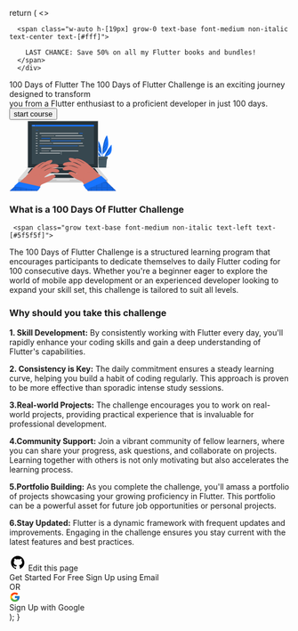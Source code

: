 
  return (
    <>
    <div class=" fixed top-[20] left-[0] w-[100%] h-[48px] flex flex-row justify-center items-center py-[20px px-[24px bg-[#1774ff] z-[1000]">
         
      <span class="w-auto h-[19px] grow-0 text-base font-medium non-italic text-center text-[#fff]">
        
        LAST CHANCE: Save 50% on all my Flutter books and bundles!
      </span>
      </div>
<div class=" w-[1156px] grow flex flex-row justify-start items-start gap-[20px] p-[0] mt-12">
    
<div class="w-[803px] grow-0 flex flex-col justify-start items-stretch gap-[20px] p-[0]">
    
<div class="self-stretch grow-0 flex flex-col justify-start mt-[20px] gap-[20px] py-[20px] px-[24px] bg-[#f5f7f8]">
    
  <div class="self-stretch grow flex flex-row justify-between items-center p-[24px] rounded-xl bg-[#ecf0f9]">
    
<div class="grow flex flex-col justify-start items-start gap-[12px] p-[0]">

<span class=" grow-0 font-[roboto] text-[28px] font-semibold non-italic text-center text-[#000]">
100 Days of Flutter
</span>
<span class="self-stretch grow-0 text-base font-medium non-italic text-left text-[#2d2d2d]">
The 100 Days of Flutter Challenge is an exciting journey designed to transform <br />
you from a Flutter enthusiast to a proficient developer in just 100 days.
</span>
<button style={{ 
    flexGrow: '0', 
    display: 'flex', 
    flexDirection: 'row', 
    justifyContent: 'center', 
    alignItems: 'center', 
    gap: '0px', 
    padding: '8px 24px', 
    borderRadius: '8px',
    boxShadow: '0 2px 4px 0 rgba(23, 116, 255, 0.24)', 
    backgroundImage: 'linear-gradient(to bottom, #1774ff 0%, rgba(23, 116, 255, 0.8))'
    }}>
<div class="grow-0 text-sm font-medium non-italic text-left text-[#fff]">
start course
</div>
</button>
</div>
<div class="grow-0">

<svg width="192" height="128" viewBox="0 0 192 128" fill="none" xmlns="http://www.w3.org/2000/svg">
<path d="M9.43262 85.9421C65.1095 85.7713 127.563 85.7713 183.251 85.9421C127.574 86.1101 65.1205 86.1101 9.43262 85.9421Z" fill="#263238"/>
<path d="M183.383 45.0549C176.948 53.7706 170.238 63.8829 168.605 74.805C168.585 74.9703 168.85 75.0254 168.88 74.8601C169.62 71.8801 170.571 68.9565 171.726 66.1114C175.957 64.9462 180.108 63.9903 182.331 59.7922C184.595 55.4757 184.309 49.8479 183.876 45.1458C183.862 44.9006 183.521 44.8868 183.383 45.0549Z" fill="#1774FF"/>
<path d="M171.813 66.0345C174.705 59.5473 178.424 53.0353 183.131 47.7023C183.162 47.6665 183.211 47.7161 183.184 47.7519C180.096 51.5506 177.749 55.6881 175.471 59.8972C177.6 57.7348 179.936 55.7982 181.955 53.5036C181.994 53.4595 182.057 53.5257 182.018 53.5697C180.016 55.9745 177.826 58.5859 175.217 60.3654C174.516 61.6509 173.808 62.9456 173.093 64.2495C173.27 64.1503 173.449 64.0649 173.631 63.974C173.661 63.9603 173.688 64.0071 173.658 64.0236C173.46 64.1228 173.261 64.2302 173.055 64.3156C172.716 64.9299 172.383 65.5442 172.033 66.1557C171.934 66.2907 171.744 66.1722 171.813 66.0345Z" fill="#263238"/>
<path d="M173.955 63.77C175.686 62.7996 177.337 61.6943 178.894 60.4644C178.936 60.4314 178.996 60.4892 178.955 60.525C177.444 61.8336 175.786 62.9632 174.016 63.8912C173.947 63.9325 173.875 63.8168 173.955 63.77Z" fill="#263238"/>
<path d="M167.868 73.1854C167.882 73.3176 168.105 73.3176 168.102 73.1854C168.138 69.5878 168.102 65.9737 168.16 62.3569C169.083 60.4975 171.06 59.4673 172.438 57.977C173.427 56.8851 174.289 55.6836 175.005 54.396C176.705 51.3659 177.627 47.9281 177.98 44.4792C178.36 40.6227 176.9 27.9293 175.278 28.3701C174.438 28.5987 171.713 34.8903 170.992 36.9701C169.82 40.4001 168.962 43.9295 168.43 47.5149C167.113 55.9689 167.223 64.6763 167.868 73.1854Z" fill="#1774FF"/>
<path d="M167.843 57.6631L167.86 57.6465C168.056 53.0931 169.083 48.4956 170.042 44.0799C171.077 39.3226 172.287 34.8408 174.725 30.5987C174.734 30.5829 174.75 30.5716 174.768 30.5671C174.786 30.5626 174.805 30.5653 174.821 30.5746C174.837 30.5838 174.849 30.599 174.854 30.6169C174.859 30.6348 174.857 30.6539 174.848 30.6703C173.214 33.9697 171.95 37.4396 171.077 41.0168C171.243 40.7606 171.441 40.5182 171.612 40.2758C171.678 40.1793 171.838 40.2758 171.772 40.3667C171.552 40.7506 171.295 41.1122 171.006 41.4465C170.997 41.4551 170.985 41.4609 170.973 41.463C170.13 44.8622 169.527 48.3496 169.009 51.8122C169.047 51.7681 169.083 51.7185 169.122 51.6772C169.128 51.6725 169.135 51.67 169.143 51.6699C169.151 51.6699 169.158 51.6724 169.165 51.6771C169.171 51.6818 169.175 51.6883 169.178 51.6958C169.18 51.7033 169.179 51.7113 169.177 51.7185C169.111 51.8342 169.039 51.9472 168.97 52.0629C168.695 53.8231 168.466 55.5806 168.224 57.3242C171.358 54.644 174.039 51.4844 175.548 47.5921C175.549 47.5891 175.552 47.5866 175.554 47.5849C175.557 47.5831 175.56 47.5822 175.563 47.5822C175.567 47.5822 175.57 47.5831 175.572 47.5849C175.575 47.5866 175.577 47.5891 175.578 47.5921C174.099 51.6276 171.766 55.2169 168.174 57.6686L167.976 59.0734C167.962 59.1699 167.808 59.1451 167.808 59.0514C167.808 58.6355 167.83 58.225 167.846 57.8036C167.836 57.795 167.828 57.7843 167.822 57.7723C167.816 57.7603 167.813 57.7472 167.813 57.7339C167.813 57.7206 167.815 57.7074 167.821 57.6952C167.826 57.683 167.834 57.672 167.843 57.6631Z" fill="#263238"/>
<path d="M169.335 51.0626C171.731 47.4815 173.968 44.0135 175.723 40.0605C175.742 40.0165 175.819 40.0605 175.8 40.0936C174.324 44.0217 172.255 48.0022 169.464 51.1562C169.385 51.2196 169.272 51.137 169.335 51.0626Z" fill="#263238"/>
<path d="M172.504 39.1765C173.495 37.4218 174.542 35.7112 175.479 33.9207C175.503 33.8711 175.572 33.9207 175.55 33.962C174.786 35.8321 173.815 37.6115 172.658 39.2674C172.592 39.3583 172.446 39.2784 172.504 39.1765Z" fill="#263238"/>
<path d="M172.116 39.9424C172.119 39.9437 172.121 39.9459 172.123 39.9487C172.125 39.9514 172.126 39.9547 172.126 39.958C172.126 39.9613 172.125 39.9645 172.123 39.9673C172.121 39.9701 172.119 39.9722 172.116 39.9736C172.113 39.9722 172.11 39.9701 172.108 39.9673C172.106 39.9645 172.105 39.9613 172.105 39.958C172.105 39.9547 172.106 39.9514 172.108 39.9487C172.11 39.9459 172.113 39.9437 172.116 39.9424Z" fill="#263238"/>
<path d="M165.432 62.7781C165.384 65.1633 165.102 67.538 164.592 69.8686C164.628 70.1247 164.664 70.3809 164.702 70.6454C165.436 68.0705 165.862 65.4175 165.97 62.7423C165.991 62.7051 166.003 62.6628 166.003 62.6197C166.003 62.5766 165.991 62.5343 165.97 62.4971C166.08 58.9084 165.823 55.3178 165.201 51.7816C164.085 45.1704 161.65 38.821 157.039 33.8626C157.001 33.8302 156.956 33.8069 156.907 33.7945C156.859 33.7821 156.808 33.7809 156.759 33.7909C156.71 33.801 156.664 33.8221 156.624 33.8527C156.584 33.8832 156.552 33.9224 156.529 33.9673C154.667 38.6998 155.317 44.3495 156.904 49.071C157.767 51.6236 158.999 54.0365 160.559 56.2331C162.13 58.4671 164.146 60.3485 165.432 62.7781Z" fill="#1774FF"/>
<path d="M157.572 36.0774C161.944 43.1734 164.985 51.5833 165.357 59.9657C165.357 60.1144 165.115 60.153 165.082 60.0015C164.98 59.2467 164.864 58.5002 164.743 57.7592C162.936 56.0265 161.079 54.1975 159.784 52.0351C159.76 51.9965 159.815 51.9524 159.845 51.9855C161.418 53.7843 162.875 55.6271 164.663 57.2193C164.353 55.3645 163.979 53.54 163.542 51.7458C163.423 51.6108 163.31 51.4704 163.195 51.3381C163.12 51.25 163.244 51.1205 163.324 51.2087L163.429 51.3244C162.813 48.8624 162.05 46.4395 161.145 44.0686C160.043 42.7409 158.787 41.5894 157.977 39.9945C157.973 39.9868 157.972 39.9777 157.974 39.9692C157.976 39.9607 157.982 39.9534 157.99 39.9491C157.997 39.9447 158.007 39.9435 158.015 39.9458C158.024 39.9482 158.031 39.9538 158.035 39.9615C158.664 40.8891 159.339 41.7845 160.057 42.6445C160.352 42.9833 160.674 43.3001 160.98 43.6279C159.971 41.0569 158.774 38.5636 157.399 36.1683C157.387 36.1453 157.384 36.1184 157.392 36.0936C157.4 36.0688 157.417 36.0481 157.44 36.0361C157.463 36.024 157.49 36.0216 157.515 36.0294C157.54 36.0371 157.56 36.0544 157.572 36.0774Z" fill="#263238"/>
<path d="M158.455 44.8428C159.868 46.7463 161.485 48.5588 162.791 50.5256C162.83 50.5807 162.747 50.6386 162.7 50.5945C161.011 49.0133 159.585 46.8509 158.359 44.9007C158.315 44.8235 158.414 44.7739 158.455 44.8428Z" fill="#263238"/>
<path d="M162.999 50.9527L163.061 51.0145C163.103 51.0566 163.036 51.1211 162.994 51.079L162.932 51.0173C162.881 50.9752 162.949 50.9022 162.999 50.9527Z" fill="#263238"/>
<path d="M150.723 49.7157C151.073 53.3656 152.993 57.7262 155.335 60.5387C156.365 61.7614 157.639 62.7558 159.075 63.4586C160.695 64.2602 162.381 65.183 164.07 65.8414C164.865 67.8683 165.457 69.9694 165.835 72.1137C165.89 71.9319 165.943 71.7418 165.998 71.5627C164.921 62.3237 158.943 54.4234 151.293 49.3521C151.234 49.3134 151.164 49.2927 151.093 49.2925C151.022 49.2923 150.952 49.3125 150.892 49.3508C150.832 49.3891 150.784 49.4439 150.754 49.5085C150.724 49.5732 150.713 49.6451 150.723 49.7157Z" fill="#1774FF"/>
<path d="M153.357 52.4481C153.302 52.3985 153.377 52.3021 153.434 52.3462C157.489 55.3488 161.147 59.7286 163.183 64.3592C163.238 64.4859 163.065 64.5961 162.993 64.4694C162.638 63.8468 162.274 63.2408 161.891 62.6458C160.145 62.318 158.492 61.0894 157.208 59.9215C157.172 59.8912 157.225 59.8388 157.258 59.8691C157.925 60.4771 158.665 60.999 159.462 61.4228C160.175 61.7836 160.941 62.0122 161.682 62.3015C161.034 61.274 160.36 60.2878 159.657 59.332C157.776 58.6929 155.988 57.5387 154.423 56.3845C154.374 56.3487 154.423 56.2661 154.473 56.2991C156.051 57.2538 157.678 58.1237 159.349 58.905C158.283 57.4984 157.134 56.158 155.905 54.8915C155.313 54.5775 154.71 54.2634 154.134 53.9274C154.087 53.8998 154.134 53.8199 154.173 53.8392C154.651 54.0057 155.107 54.2296 155.531 54.5058C154.839 53.8089 154.126 53.1203 153.357 52.4481Z" fill="#263238"/>
<path d="M153.528 55.638C153.632 55.6996 153.73 55.7696 153.823 55.8474C153.85 55.8722 153.823 55.908 153.784 55.897C153.678 55.8462 153.576 55.7882 153.478 55.7234C153.426 55.6876 153.476 55.605 153.528 55.638Z" fill="#263238"/>
<path d="M159.159 68.8354H175.753L174.12 85.939H160.793L159.159 68.8354Z" fill="#455A64"/>
<path d="M159.473 72.119L159.159 68.8354H175.753L175.552 70.9538L159.473 72.119Z" fill="#37474F"/>
<path d="M176.877 65.8911H158.038V70.0561H176.877V65.8911Z" fill="#455A64"/>
<path d="M160.179 1.5752H32.498V86.9829H160.179V1.5752Z" fill="#DBDBDB"/>
<path d="M159.251 2.6167H33.4268V85.9419H159.251V2.6167Z" fill="#263238"/>
<path d="M176.805 106.822H15.8682V112.739H176.805V106.822Z" fill="#C7C7C7"/>
<path d="M15.8682 106.822L32.498 86.9829H160.176L176.805 106.822H15.8682Z" fill="#DBDBDB"/>
<path d="M160.17 95.9768H32.9854L39.5056 86.9829H153.65L160.17 95.9768Z" fill="#263238"/>
<path d="M157.892 92.8336H35.2637L35.5281 92.4673H157.628L157.892 92.8336Z" fill="#37474F"/>
<path d="M155.51 89.5503H37.6475L37.9119 89.1812H155.246L155.51 89.5503Z" fill="#37474F"/>
<path d="M76.6484 104.59L80.7694 98.2603H112.098L116.508 104.59H76.6484Z" fill="#263238"/>
<path d="M108.142 109.199H85.0163L84.4434 106.822H108.717L108.142 109.199Z" fill="#DBDBDB"/>
<path d="M152.234 8.94678H40.4424V79.7301H152.234V8.94678Z" fill="#37474F"/>
<path d="M152.234 8.94678H40.4424V11.6711H152.234V8.94678Z" fill="#1774FF"/>
<path d="M43.0039 10.3071C43.0039 10.409 42.9737 10.5086 42.9171 10.5933C42.8605 10.678 42.78 10.744 42.6859 10.783C42.5918 10.822 42.4882 10.8322 42.3883 10.8123C42.2883 10.7925 42.1965 10.7434 42.1245 10.6714C42.0525 10.5993 42.0034 10.5075 41.9835 10.4076C41.9637 10.3077 41.9739 10.2041 42.0128 10.11C42.0518 10.0159 42.1179 9.93541 42.2026 9.87881C42.2873 9.82221 42.3869 9.792 42.4888 9.792C42.5565 9.79163 42.6236 9.80471 42.6863 9.83047C42.749 9.85622 42.8059 9.89415 42.8538 9.94206C42.9017 9.98997 42.9396 10.0469 42.9654 10.1096C42.9912 10.1722 43.0042 10.2394 43.0039 10.3071Z" fill="#C7C7C7"/>
<path d="M45.1006 10.3071C45.1006 10.409 45.0703 10.5086 45.0137 10.5933C44.9571 10.678 44.8767 10.744 44.7826 10.783C44.6884 10.822 44.5849 10.8322 44.4849 10.8123C44.385 10.7925 44.2932 10.7434 44.2212 10.6714C44.1491 10.5993 44.1001 10.5075 44.0802 10.4076C44.0603 10.3077 44.0705 10.2041 44.1095 10.11C44.1485 10.0159 44.2145 9.93541 44.2992 9.87881C44.384 9.82221 44.4836 9.792 44.5854 9.792C44.6532 9.79163 44.7203 9.80471 44.783 9.83047C44.8457 9.85622 44.9026 9.89415 44.9505 9.94206C44.9984 9.98997 45.0363 10.0469 45.0621 10.1096C45.0878 10.1722 45.1009 10.2394 45.1006 10.3071Z" fill="white"/>
<path d="M47.2129 10.3071C47.2129 10.409 47.1826 10.5086 47.126 10.5933C47.0694 10.678 46.989 10.744 46.8949 10.783C46.8007 10.822 46.6972 10.8322 46.5972 10.8123C46.4973 10.7925 46.4055 10.7434 46.3335 10.6714C46.2615 10.5993 46.2124 10.5075 46.1925 10.4076C46.1726 10.3077 46.1828 10.2041 46.2218 10.11C46.2608 10.0159 46.3268 9.93541 46.4116 9.87881C46.4963 9.82221 46.5959 9.792 46.6977 9.792C46.7655 9.79163 46.8326 9.80471 46.8953 9.83047C46.958 9.85622 47.0149 9.89415 47.0628 9.94206C47.1107 9.98997 47.1486 10.0469 47.1744 10.1096C47.2001 10.1722 47.2132 10.2394 47.2129 10.3071Z" fill="#455A64"/>
<path d="M50.7308 23.772H47.585V24.7278H50.7308V23.772Z" fill="#EBEBEB"/>
<path d="M124.162 23.772H54.4424V24.7278H124.162V23.772Z" fill="#EBEBEB"/>
<path d="M132.071 23.772H126.096V24.7278H132.071V23.772Z" fill="#1774FF"/>
<path d="M50.7308 28.2925H47.585V29.2483H50.7308V28.2925Z" fill="#EBEBEB"/>
<path d="M81.184 28.2925H57.5078V29.2483H81.184V28.2925Z" fill="#A6A6A6"/>
<path d="M134.235 46.3794H125.279V47.3353H134.235V46.3794Z" fill="#A6A6A6"/>
<path d="M77.058 41.8564H54.4424V42.8123H77.058V41.8564Z" fill="#A6A6A6"/>
<path d="M73.3746 32.8154H57.5078V33.7713H73.3746V32.8154Z" fill="#1774FF"/>
<path d="M134.111 32.8154H75.1338V33.7713H134.111V32.8154Z" fill="#A6A6A6"/>
<path d="M123.234 46.3794H54.4424V47.3353H123.234V46.3794Z" fill="#1774FF"/>
<path d="M131.404 28.2925H82.6719V29.2483H131.404V28.2925Z" fill="#EBEBEB"/>
<path d="M50.7308 32.8154H47.585V33.7713H50.7308V32.8154Z" fill="#EBEBEB"/>
<path d="M50.7308 37.3359H47.585V38.2918H50.7308V37.3359Z" fill="#A6A6A6"/>
<path d="M73.0307 37.3359H54.4424V38.2918H73.0307V37.3359Z" fill="#EBEBEB"/>
<path d="M76.0961 50.8999H57.5078V51.8558H76.0961V50.8999Z" fill="#EBEBEB"/>
<path d="M124.185 55.4229H74.3174V56.3787H124.185V55.4229Z" fill="#EBEBEB"/>
<path d="M71.4794 55.4229H57.5078V56.3787H71.4794V55.4229Z" fill="#A6A6A6"/>
<path d="M132.067 41.8564H78.335V42.8123H132.067V41.8564Z" fill="#EBEBEB"/>
<path d="M128.629 37.3359H74.9189V38.2918H128.629V37.3359Z" fill="#1774FF"/>
<path d="M50.7308 41.8564H47.585V42.8123H50.7308V41.8564Z" fill="#EBEBEB"/>
<path d="M50.7308 46.3794H47.585V47.3353H50.7308V46.3794Z" fill="#EBEBEB"/>
<path d="M50.7308 50.8999H47.585V51.8558H50.7308V50.8999Z" fill="#A6A6A6"/>
<path d="M50.7308 55.4229H47.585V56.3787H50.7308V55.4229Z" fill="#EBEBEB"/>
<path d="M50.7308 59.5273H47.585V60.4832H50.7308V59.5273Z" fill="#EBEBEB"/>
<path d="M91.3216 59.5273H54.4424V60.4832H91.3216V59.5273Z" fill="#EBEBEB"/>
<path d="M48.8312 19.2546C48.8558 19.2787 48.8727 19.3096 48.8797 19.3433C48.8866 19.377 48.8834 19.4121 48.8704 19.444C48.8574 19.4759 48.8352 19.5032 48.8067 19.5225C48.7781 19.5417 48.7444 19.552 48.71 19.5521C48.663 19.5523 48.6176 19.5345 48.5833 19.5025L47.8037 18.7147C47.8037 18.7147 47.8037 18.7147 47.7899 18.6981C47.7888 18.6908 47.7888 18.6834 47.7899 18.6761C47.7899 18.6761 47.7899 18.6761 47.7899 18.6596V18.6403C47.7899 18.6403 47.7899 18.6403 47.7899 18.6238V18.6045C47.7899 18.6045 47.7899 18.5907 47.7899 18.5824C47.7894 18.5742 47.7894 18.5659 47.7899 18.5576C47.7938 18.55 47.7994 18.5433 47.8064 18.5384L48.586 17.7505C48.6193 17.7185 48.6638 17.7007 48.71 17.7007C48.7562 17.7007 48.8006 17.7185 48.8339 17.7505C48.8504 17.7667 48.8635 17.786 48.8725 17.8073C48.8814 17.8285 48.886 17.8514 48.886 17.8745C48.886 17.8976 48.8814 17.9204 48.8725 17.9417C48.8635 17.963 48.8504 17.9823 48.8339 17.9985L48.1783 18.6596L48.8312 19.2546Z" fill="#1774FF"/>
<path d="M49.5365 19.3428L50.2141 17.7286C50.2219 17.71 50.2333 17.6932 50.2477 17.6791C50.2621 17.665 50.2792 17.6539 50.2979 17.6464C50.3166 17.639 50.3366 17.6354 50.3568 17.6358C50.3769 17.6362 50.3968 17.6406 50.4152 17.6487C50.4334 17.6563 50.4498 17.6673 50.4637 17.6812C50.4775 17.6952 50.4885 17.7117 50.4959 17.7299C50.5033 17.7481 50.5071 17.7675 50.5069 17.7872C50.5068 17.8068 50.5028 17.8262 50.4951 17.8443L49.8147 19.4613C49.8028 19.4886 49.7831 19.5117 49.7581 19.5279C49.7332 19.5441 49.704 19.5525 49.6742 19.5522C49.6561 19.5561 49.6373 19.5561 49.6191 19.5522C49.599 19.5451 49.5806 19.5338 49.5652 19.519C49.5498 19.5042 49.5378 19.4863 49.5299 19.4664C49.5221 19.4466 49.5186 19.4252 49.5197 19.4039C49.5209 19.3826 49.5266 19.3618 49.5365 19.3428Z" fill="#1774FF"/>
<path d="M51.8329 18.6899L51.8136 18.7119L51.0313 19.4997C50.9979 19.5317 50.9535 19.5496 50.9073 19.5496C50.8611 19.5496 50.8167 19.5317 50.7834 19.4997C50.7669 19.4836 50.7538 19.4643 50.7448 19.443C50.7359 19.4217 50.7313 19.3989 50.7313 19.3758C50.7313 19.3527 50.7359 19.3298 50.7448 19.3086C50.7538 19.2873 50.7669 19.268 50.7834 19.2518L51.4362 18.5907L50.7806 17.9296C50.7641 17.9134 50.751 17.8942 50.7421 17.8729C50.7331 17.8516 50.7285 17.8287 50.7285 17.8056C50.7285 17.7826 50.7331 17.7597 50.7421 17.7384C50.751 17.7171 50.7641 17.6978 50.7806 17.6817C50.8139 17.6497 50.8584 17.6318 50.9046 17.6318C50.9508 17.6318 50.9952 17.6497 51.0285 17.6817L51.8081 18.4695L51.8274 18.4888C51.8324 18.4968 51.837 18.5051 51.8411 18.5136C51.8403 18.5218 51.8403 18.5301 51.8411 18.5384V18.5577V18.5797C51.8407 18.588 51.8407 18.5962 51.8411 18.6045L51.8329 18.6899Z" fill="#1774FF"/>
<path d="M93.7998 57.4253H93.3701V62.5847H93.7998V57.4253Z" fill="#EBEBEB"/>
<path d="M57.1623 116.973C57.1623 116.973 68.0074 112.153 69.7924 111.337C73.3734 109.704 79.7862 104.671 82.5299 102.9C84.1331 101.864 82.8521 98.3628 77.9764 98.9578C73.1007 99.5528 64.0104 104.302 63.2281 103.28C62.4457 102.258 75.073 94.6716 76.8443 94.06C78.6155 93.4485 84.4636 95.8285 87.9978 94.611C91.532 93.3934 89.6892 90.2531 86.8739 89.0714C83.1441 87.504 76.0399 86.504 73.4258 86.504C70.8116 86.504 62.768 92.3549 62.768 92.3549C62.768 92.3549 73.6158 88.088 74.9573 87.2974C76.2989 86.5068 82.7557 86.3828 86.8381 84.9201C90.9205 83.4574 88.254 79.2759 81.428 79.3365C77.4147 79.3328 73.4087 79.6812 69.4563 80.3777C67.5281 80.6697 55.8814 88.3827 55.8814 88.3827C55.8814 88.3827 58.1375 87.8951 59.052 87.5894C59.9666 87.2836 69.0514 81.5595 70.313 80.8928C75.0758 78.3723 78.4447 75.0007 76.9242 72.8741C75.8223 71.3287 69.4646 73.3038 66.3684 75.0778C62.2529 77.433 50.587 86.0688 50.587 86.0688L65.2086 76.1989C65.2086 76.1989 64.0269 75.2183 60.0988 76.0832C57.7766 76.5956 48.2538 82.2867 46.7415 83.4409C42.1688 86.9255 29.8721 101.922 29.8721 101.922L39.9293 114.827L57.1623 116.973Z" fill="#D3766A"/>
<path d="M51.2693 85.7246C54.7181 82.8432 57.5306 79.5955 64.8717 76.0833C64.8965 76.0833 64.8717 76.0089 64.8442 76.0145C59.6104 77.3532 54.6713 81.6091 51.1564 85.5703C51.0407 85.7163 51.1316 85.8375 51.2693 85.7246Z" fill="#263238"/>
<path d="M56.4129 88.3137C59.4678 86.4902 63.002 84.0413 66.6519 82.2535C68.4424 81.3748 69.2137 81.1957 71.7783 80.0746C71.8031 80.0746 71.7783 80.0085 71.7563 80.014C69.4341 80.6035 69.0512 80.5346 66.5583 81.4767C63.3133 82.7025 57.9886 86.6472 56.3082 88.1953C56.176 88.3165 56.2504 88.4074 56.4129 88.3137Z" fill="#263238"/>
<path d="M62.0575 92.0989C65.363 90.7656 69.3765 88.3718 72.7868 87.27C73.6407 86.9945 74.9464 86.8182 76.8995 86.8182C77.0042 86.8182 77.1336 86.7025 76.8857 86.6585C75.2329 86.3554 73.5939 86.383 72.5747 86.6585C69.2305 87.5923 63.87 90.6913 61.9748 91.9639C61.8261 92.0686 61.8839 92.1705 62.0575 92.0989Z" fill="#263238"/>
<path d="M57.1623 116.976L50.4217 127.736H0.672852L29.8611 101.922L54.7906 99.1699L57.1623 116.976Z" fill="#D3766A"/>
<path d="M50.4217 127.735L52.204 124.887L14.9805 115.081L0.672852 127.735H50.4217Z" fill="#1774FF"/>
<path opacity="0.1" d="M50.4217 127.735L52.204 124.887L14.9805 115.081L0.672852 127.735H50.4217Z" fill="black"/>
<path opacity="0.1" d="M0.995117 127.449L2.39448 126.209V127.733H0.995117V127.449Z" fill="black"/>
<path opacity="0.1" d="M50.0615 124.323V127.733H48.6621V123.954L50.0615 124.323Z" fill="black"/>
<path opacity="0.1" d="M40.5274 121.81L45.0836 123.011H40.5274V127.733H39.1281V123.011H30.9936V127.733H29.5942V123.011H21.4598V127.733H20.0604V123.011H11.9287V127.733H10.5293V123.011H6.01172L7.59564 121.612H10.5293V119.017L11.9287 117.78V121.612H20.0604V116.419L21.4598 116.789V121.612H29.5942V118.932L30.9936 119.298V121.612H39.1281V121.441L39.7726 121.612H40.5274V121.81Z" fill="black"/>
<path d="M8.4375 119.513L52.2033 126.474L56.2416 120.246L17.2248 111.596L8.4375 119.513Z" fill="#1774FF"/>
<path d="M131.166 111.293C131.166 111.293 121.282 106.39 119.428 105.751C115.715 104.467 110.018 99.1012 107.115 97.6027C105.421 96.7267 106.36 93.1181 111.272 93.2421C116.183 93.3661 121.632 97.4292 121.874 97.0215C122.538 95.9196 111.189 90.8152 109.371 90.3773C107.553 89.9393 101.873 91.4295 98.2366 90.5563C94.6005 89.6831 96.1348 86.383 98.8234 84.9341C102.385 83.0058 109.445 82.7799 112.046 82.5265C114.646 82.2731 123.216 87.3279 123.216 87.3279C123.216 87.3279 112.01 84.1242 110.597 83.4714C109.184 82.8185 102.746 83.3116 98.5424 82.2483C94.3388 81.185 96.5921 76.7666 103.391 76.1716C107.386 75.7856 111.408 75.7505 115.409 76.0669C117.368 76.1716 129.689 82.7304 129.689 82.7304C129.689 82.7304 127.397 82.4549 126.458 82.2455C125.519 82.0362 115.924 77.2046 114.613 76.6619C109.624 74.5931 105.95 71.563 107.266 69.307C108.225 67.6542 114.731 69.0177 117.982 70.4832C122.307 72.4335 134.747 79.9069 134.747 79.9069L118.177 71.1195C118.177 71.1195 118.941 69.5466 121.307 69.7753C129.761 70.6017 136.708 75.9071 138.325 76.9126C143.212 79.9427 156.894 93.6883 156.894 93.6883L148.338 106.822L131.166 111.293Z" fill="#D3766A"/>
<path d="M134.901 78.8326C131.075 76.5627 126.169 73.5464 118.533 70.7008C118.508 70.7008 118.517 70.6458 118.533 70.6513C123.748 71.811 130.869 75.1634 134.967 78.7306C135.113 78.8381 135.058 78.9207 134.901 78.8326Z" fill="#263238"/>
<path d="M129.155 82.6918C125.94 81.1739 122.186 79.0749 118.381 77.6452C116.514 76.9428 115.732 76.8381 113.071 75.9677C113.043 75.9677 113.057 75.9016 113.087 75.9071C115.456 76.2707 115.828 76.1632 118.401 76.8629C121.748 77.772 127.428 81.185 129.249 82.565C129.392 82.6725 129.326 82.7716 129.155 82.6918Z" fill="#263238"/>
<path d="M123.9 87.0057C120.489 85.992 116.258 83.9949 112.757 83.2291C111.881 83.0363 108.419 82.9013 106.474 83.0886C106.369 83.0886 106.231 82.9977 106.474 82.9288C108.099 82.4661 111.873 82.4165 112.914 82.601C116.33 83.2098 121.966 85.7799 123.974 86.8652C124.131 86.9506 124.081 87.0581 123.9 87.0057Z" fill="#263238"/>
<path d="M192 127.78L156.894 93.6885L134.816 94.6526L131.166 111.293L141.146 127.78H192Z" fill="#D3766A"/>
<path d="M141.146 127.779L135.19 117.943L165.844 102.379L191.999 127.779H141.146Z" fill="#1774FF"/>
<path opacity="0.1" d="M141.146 127.779L135.19 117.943L165.844 102.379L191.999 127.779H141.146Z" fill="black"/>
<path opacity="0.1" d="M167.455 103.944H162.772L165.526 102.544H166.028L167.174 103.646L167.455 103.944ZM175.829 112.078H146.693V112.103L143.985 113.48H177.27L176.691 112.929L175.829 112.078ZM185.646 121.612H137.41L138.258 123.011H187.087L186.225 122.185L185.646 121.612ZM185.646 121.612L184.82 120.816V127.782H186.219V122.174L185.646 121.612ZM175.829 112.078L175.278 111.555V127.782H176.677V112.907L175.829 112.078ZM166.028 102.544L165.857 102.379L165.752 102.415V127.774H167.155V103.657L166.028 102.544ZM156.241 107.26V127.782H157.64V106.547L156.241 107.26ZM146.745 112.078H146.699V127.779H148.098V111.389L146.745 112.078ZM137.159 116.943V121.196L137.41 121.612L138.258 123.011L138.559 123.51V116.232L137.159 116.943Z" fill="black"/>
<path d="M132.836 117.07L138.15 124.888L175.34 109.781L165.264 100.765L132.836 117.07Z" fill="#1774FF"/>
</svg>
</div>
</div>


   <h3> What is a 100 Days Of Flutter Challenge </h3>
     <div class="self-stretch grow-0 flex flex-row justify-center items-center gap-[10px] p-[16px] rounded-xl bg-[#fff]">

     <span class="grow text-base font-medium non-italic text-left text-[#5f5f5f]">

The 100 Days of Flutter Challenge is a structured learning program that encourages participants to dedicate themselves to daily Flutter coding for 100 consecutive days. Whether you're a beginner eager to explore the world of mobile app development or an experienced developer looking to expand your skill set, this challenge is tailored to suit all levels.
</span>
</div>

<h3> Why should you take this challenge </h3>
<div class=" self-stretch grow-0 flex flex-col justify-center items-stretch gap-[10px] p-[16px] rounded-xl bg-[#fff]">

  <p class="mt-[0px]"><b>1. Skill Development:</b> By consistently working with Flutter every day, you&apos;ll rapidly enhance your coding skills and gain a deep understanding of Flutter's capabilities.</p>
  <p class="mt-[0px]"><b>2. Consistency is Key:</b> The daily commitment ensures a steady learning curve, helping you build a habit of coding regularly. This approach is proven to be more effective than sporadic intense study sessions.</p>
  <p class="mt-[0px]"><b>3.Real-world Projects:</b> The challenge encourages you to work on real-world projects, providing practical experience that is invaluable for professional development.</p>
  <p class="mt-[0px]"><b>4.Community Support:</b> Join a vibrant community of fellow learners, where you can share your progress, ask questions, and collaborate on projects. Learning together with others is not only motivating but also accelerates the learning process.</p>
  <p class="mt-[0px]"><b>5.Portfolio Building:</b> As you complete the challenge, you'll amass a portfolio of projects showcasing your growing proficiency in Flutter. This portfolio can be a powerful asset for future job opportunities or personal projects.</p>
  <p class="mt-[0px]"><b>6.Stay Updated:</b> Flutter is a dynamic framework with frequent updates and improvements. Engaging in the challenge ensures you stay current with the latest features and best practices.</p>
</div>


</div>
<div class="flex items-center gap-[8px] mt-[8px]">
                <span>
<svg xmlns="http://www.w3.org/2000/svg" x="0px" y="0px" width="30" height="30" viewBox="0 0 30 30">
                        <path d="M15,3C8.373,3,3,8.373,3,15c0,5.623,3.872,10.328,9.092,11.63C12.036,26.468,12,26.28,12,26.047v-2.051 c-0.487,0-1.303,0-1.508,0c-0.821,0-1.551-0.353-1.905-1.009c-0.393-0.729-0.461-1.844-1.435-2.526 c-0.289-0.227-0.069-0.486,0.264-0.451c0.615,0.174,1.125,0.596,1.605,1.222c0.478,0.627,0.703,0.769,1.596,0.769 c0.433,0,1.081-0.025,1.691-0.121c0.328-0.833,0.895-1.6,1.588-1.962c-3.996-0.411-5.903-2.399-5.903-5.098 c0-1.162,0.495-2.286,1.336-3.233C9.053,10.647,8.706,8.73,9.435,8c1.798,0,2.885,1.166,3.146,1.481C13.477,9.174,14.461,9,15.495,9 c1.036,0,2.024,0.174,2.922,0.483C18.675,9.17,19.763,8,21.565,8c0.732,0.731,0.381,2.656,0.102,3.594 c0.836,0.945,1.328,2.066,1.328,3.226c0,2.697-1.904,4.684-5.894,5.097C18.199,20.49,19,22.1,19,23.313v2.734 c0,0.104-0.023,0.179-0.035,0.268C23.641,24.676,27,20.236,27,15C27,8.373,21.627,3,15,3z"></path>
</svg>
 </span>
 <span>Edit this page</span>
 </div>
</div>
        
<div class="mt-[20px] grow-0 flex flex-col justify-start items-center gap-[24px] p-[24px] rounded-xl bg-[#171717] ">
 <span class="self-stretch grow-0 text-xl font-medium text-left text-[#fff]">
                Get Started For Free
 </span>
<span class="grow text-sm font-medium non-italic text-center text-[#1774ff]">
                Sign Up using Email
  </span>

<div class="h-[1px] grow bg-[#484848]">
 <div class="grow-0 font-[roboto] text-xs font-medium non-italic text-left text-[#fff]">
                    OR
</div>
<div class="h-[1px] grow bg-[#484848]"></div>
</div>
<div class="self-stretch grow-0 flex flex-row justify-start items-center gap-[22px] py-[10px] px-[16px] rounded-lg bg-[#fff]"  >
                <svg xmlns="http://www.w3.org/2000/svg" x="0px" y="0px" width="20" height="20" viewBox="0 0 48 48">
                    <path fill="#FFC107" d="M43.611,20.083H42V20H24v8h11.303c-1.649,4.657-6.08,8-11.303,8c-6.627,0-12-5.373-12-12c0-6.627,5.373-12,12-12c3.059,0,5.842,1.154,7.961,3.039l5.657-5.657C34.046,6.053,29.268,4,24,4C12.955,4,4,12.955,4,24c0,11.045,8.955,20,20,20c11.045,0,20-8.955,20-20C44,22.659,43.862,21.35,43.611,20.083z"></path>
                    <path fill="#FF3D00" d="M6.306,14.691l6.571,4.819C14.655,15.108,18.961,12,24,12c3.059,0,5.842,1.154,7.961,3.039l5.657-5.657C34.046,6.053,29.268,4,24,4C16.318,4,9.656,8.337,6.306,14.691z"></path>
                    <path fill="#4CAF50" d="M24,44c5.166,0,9.86-1.977,13.409-5.192l-6.19-5.238C29.211,35.091,26.715,36,24,36c-5.202,0-9.619-3.317-11.283-7.946l-6.522,5.025C9.505,39.556,16.227,44,24,44z"></path>
                    <path fill="#1976D2" d="M43.611,20.083H42V20H24v8h11.303c-0.792,2.237-2.231,4.166-4.087,5.571c0.001-0.001,0.002-0.001,0.003-0.002l6.19,5.238C36.971,39.205,44,34,44,24C44,22.659,43.862,21.35,43.611,20.083z"></path>
                </svg>
 <div class="grow-0 text-sm font-medium non-italic text-left text-[#171717]">
                    Sign Up with Google

</div>
</div>
</div>
</div>
</>
  );
}